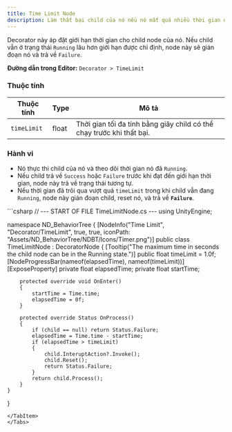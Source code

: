 ```yaml
---
title: Time Limit Node
description: Làm thất bại child của nó nếu nó mất quá nhiều thời gian để thực thi.
---
```


Decorator này áp đặt giới hạn thời gian cho child node của nó. Nếu child vẫn ở trạng thái `Running` lâu hơn giới hạn được chỉ định, node này sẽ gián đoạn nó và trả về `Failure`.

**Đường dẫn trong Editor:** `Decorator > TimeLimit`

### Thuộc tính

| Thuộc tính    | Type  | Mô tả                                                          |
| ---------------- | ----- | --------------------------------------------------------------- |
| `timeLimit`      | float | Thời gian tối đa tính bằng giây child có thể chạy trước khi thất bại. |

### Hành vi

-   Nó thực thi child của nó và theo dõi thời gian nó đã `Running`.
-   Nếu child trả về `Success` hoặc `Failure` trước khi đạt đến giới hạn thời gian, node này trả về trạng thái tương tự.
-   Nếu thời gian đã trôi qua vượt quá `timeLimit` trong khi child vẫn đang `Running`, node này gián đoạn child, reset nó, và trả về **`Failure`**.

<Tabs>
<TabItem label="C# Code">
```csharp
// --- START OF FILE TimeLimitNode.cs ---
using UnityEngine;

namespace ND_BehaviorTree
{
    [NodeInfo("Time Limit", "Decorator/TimeLimit", true, true, iconPath: "Assets/ND_BehaviorTree/NDBT/Icons/Timer.png")]
    public class TimeLimitNode : DecoratorNode
    {
        [Tooltip("The maximum time in seconds the child node can be in the Running state.")]
        public float timeLimit = 1.0f;
        [NodeProgressBar(nameof(elapsedTime), nameof(timeLimit))]
        [ExposeProperty]
        private float elapsedTime;
        private float startTime;

        protected override void OnEnter()
        {
            startTime = Time.time;
            elapsedTime = 0f;
        }

        protected override Status OnProcess()
        {
            if (child == null) return Status.Failure;
            elapsedTime = Time.time - startTime;
            if (elapsedTime > timeLimit)
            {
                child.InteruptAction?.Invoke();
                child.Reset();
                return Status.Failure;
            }
            return child.Process();
        }
    }
}
```
</TabItem>
</Tabs>

